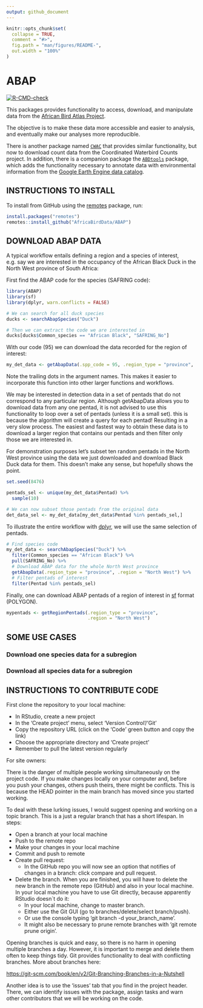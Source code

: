 ```yaml
---
output: github_document
---
```


<!-- README.md is generated from README.Rmd. Please edit that file -->

```r
knitr::opts_chunk$set(
  collapse = TRUE,
  comment = "#>",
  fig.path = "man/figures/README-",
  out.width = "100%"
)
```

# ABAP

<!-- badges: start -->
[![R-CMD-check](https://github.com/AfricaBirdData/ABAP/actions/workflows/R-CMD-check.yaml/badge.svg)](https://github.com/AfricaBirdData/ABAP/actions/workflows/R-CMD-check.yaml)
<!-- badges: end -->

This packages provides functionality to access, download, and manipulate data from
the [African Bird Atlas Project](http://www.birdmap.africa/). 

The objective is to make these data more accessible and easier to analysis, and
eventually make our analyses more reproducible.

There is another package named [`CWAC`](https://github.com/AfricaBirdData/CWAC)
that provides similar functionality, but now to download count data from the
Coordinated Waterbird Counts project. In addition, there is a companion package
the [`ABDtools`](https://github.com/AfricaBirdData/ABDtools) package, which adds
the functionality necessary to annotate data with environmental information from the 
[Google Earth Engine data catalog](https://developers.google.com/earth-engine/datasets).


## INSTRUCTIONS TO INSTALL

To install from GitHub using the [remotes](https://github.com/r-lib/remotes) package, run:

```r
install.packages("remotes")
remotes::install_github("AfricaBirdData/ABAP")
```

## DOWNLOAD ABAP DATA

A typical workflow entails defining a region and a species of interest,
e.g. say we are interested in the occupancy of the African Black Duck in
the North West province of South Africa:

First find the ABAP code for the species (SAFRING code):

```r
library(ABAP)
library(sf)
library(dplyr, warn.conflicts = FALSE)

# We can search for all duck species
ducks <- searchAbapSpecies("Duck")

# Then we can extract the code we are interested in
ducks[ducks$Common_species == "African Black", "SAFRING_No"]

```

With our code (95) we can download the data recorded for the region of interest:

```r
my_det_data <- getAbapData(.spp_code = 95, .region_type = "province", .region = "North West")
```

Note the trailing dots in the argument names. This makes it easier to incorporate
this function into other larger functions and workflows.

We may be interested in detection data in a set of pentads that do not
correspond to any particular region. Although getAbapData allows you to download
data from any one pentad, it is not advised to use this functionality to loop
over a set of pentads (unless it is a small set). this is because the algorithm
will create a query for each pentad! Resulting in a very slow process. The 
easiest and fastest way to obtain these data is to download a larger region that
contains our pentads and then filter only those we are interested in.

For demonstration purposes let's subset ten random pentads in the North West 
province using the data we just downloaded and download Black Duck data for them.
This doesn't make any sense, but hopefully shows the point.

```r
set.seed(8476)

pentads_sel <- unique(my_det_data$Pentad) %>% 
  sample(10)

# We can now subset those pentads from the original data
det_data_sel <- my_det_data[my_det_data$Pentad %in% pentads_sel,]

```

To illustrate the entire workflow with [dplyr](https://dplyr.tidyverse.org/), 
we will use the same selection of pentads.

```r

# Find species code
my_det_data <- searchAbapSpecies("Duck") %>% 
  filter(Common_species == "African Black") %>% 
  pull(SAFRING_No) %>% 
  # Download ABAP data for the whole North West province
  getAbapData(.region_type = "province", .region = "North West") %>% 
  # Filter pentads of interest  
  filter(Pentad %in% pentads_sel)

```

Finally, one can download ABAP pentads of a region of interest in
[sf](https://r-spatial.github.io/sf/) format (POLYGON).

```r
mypentads <- getRegionPentads(.region_type = "province",
                              .region = "North West")
```


## SOME USE CASES

### Download one species data for a subregion

### Download all species data for a subregion


## INSTRUCTIONS TO CONTRIBUTE CODE

First clone the repository to your local machine:

- In RStudio, create a new project
- In the ‘Create project’ menu, select ‘Version Control’/‘Git’
- Copy the repository URL (click on the ‘Code’ green button and
        copy the link)
- Choose the appropriate directory and ‘Create project’
- Remember to pull the latest version regularly

For site owners:

There is the danger of multiple people working simultaneously on the
project code. If you make changes locally on your computer and, before
you push your changes, others push theirs, there might be conflicts.
This is because the HEAD pointer in the main branch has moved since you
started working.

To deal with these lurking issues, I would suggest opening and working
on a topic branch. This is a just a regular branch that has a short
lifespan. In steps:

-   Open a branch at your local machine
-   Push to the remote repo
-   Make your changes in your local machine
-   Commit and push to remote
-   Create pull request:
    -   In the GitHub repo you will now see an option that notifies of
        changes in a branch: click compare and pull request.
-   Delete the branch. When you are finished, you will have to delete the new
    branch in the remote repo (GitHub) and also in your local machine. In your
    local machine you have to use Git directly, because apparently RStudio 
    doesn´t do it:
    -   In your local machine, change to master branch.
    -   Either use the Git GUI (go to branches/delete/select
        branch/push).
    -   Or use the console typing ‘git branch -d your\_branch\_name’.
    -   It might also be necessary to prune remote branches with 'git remote prune origin'.

Opening branches is quick and easy, so there is no harm in opening
multiple branches a day. However, it is important to merge and delete
them often to keep things tidy. Git provides functionality to deal with
conflicting branches. More about branches here:

<https://git-scm.com/book/en/v2/Git-Branching-Branches-in-a-Nutshell>

Another idea is to use the ‘issues’ tab that you find in the project
header. There, we can identify issues with the package, assign tasks and
warn other contributors that we will be working on the code.
